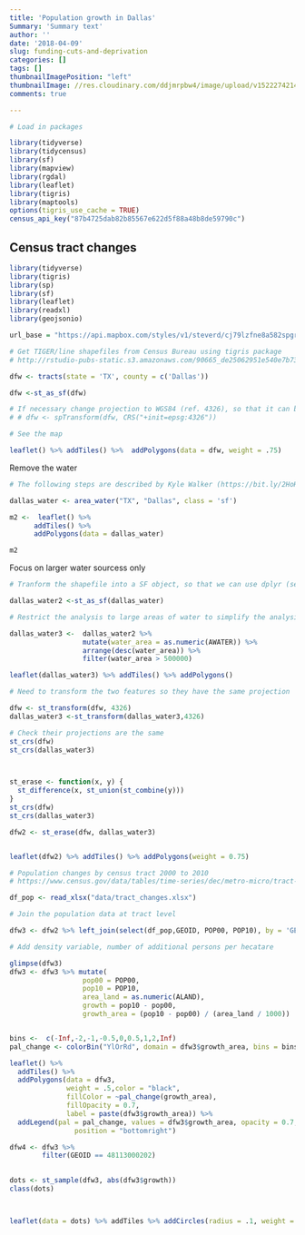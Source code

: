 ```yaml
---
title: 'Population growth in Dallas'
Summary: 'Summary text'
author: ''
date: '2018-04-09'
slug: funding-cuts-and-deprivation
categories: []
tags: []
thumbnailImagePosition: "left"
thumbnailImage: //res.cloudinary.com/ddjmrpbw4/image/upload/v1522274214/coins600.jpg
comments: true

---
```


```r

# Load in packages

library(tidyverse)
library(tidycensus)
library(sf)
library(mapview)
library(rgdal)
library(leaflet)
library(tigris)
library(maptools)
options(tigris_use_cache = TRUE)
census_api_key("87b4725dab82b85567e622d5f88a48b8de59790c")

```

## Census tract changes

```r
library(tidyverse)
library(tigris)
library(sp)
library(sf)
library(leaflet)
library(readxl)
library(geojsonio)

url_base = "https://api.mapbox.com/styles/v1/steverd/cj79lzfne8a582spgrmb0otyr/tiles/256/{z}/{x}/{y}?access_token=pk.eyJ1Ijoic3RldmVyZCIsImEiOiJ5T0hIMGU4In0.iRYeTkjtats3I4b2ZCBZVw"

# Get TIGER/line shapefiles from Census Bureau using tigris package
# http://rstudio-pubs-static.s3.amazonaws.com/90665_de25062951e540e7b732f21de53001f0.html

dfw <- tracts(state = 'TX', county = c('Dallas'))

dfw <-st_as_sf(dfw)

# If necessary change projection to WGS84 (ref. 4326), so that it can be used in leaflet (https://bit.ly/2vGMtXd)
# # dfw <- spTransform(dfw, CRS("+init=epsg:4326"))

# See the map

leaflet() %>% addTiles() %>%  addPolygons(data = dfw, weight = .75)

```

Remove the water

```r

# The following steps are described by Kyle Walker (https://bit.ly/2HoHonQ)

dallas_water <- area_water("TX", "Dallas", class = 'sf')

m2 <-  leaflet() %>% 
      addTiles() %>%
      addPolygons(data = dallas_water)

m2
```

Focus on larger water sourcess only

```r

# Tranform the shapefile into a SF object, so that we can use dplyr (see: https://bit.ly/2KcV2fx)

dallas_water2 <-st_as_sf(dallas_water)

# Restrict the analysis to large areas of water to simplify the analysis:

dallas_water3 <-  dallas_water2 %>% 
                  mutate(water_area = as.numeric(AWATER)) %>%
                  arrange(desc(water_area)) %>%
                  filter(water_area > 500000)

leaflet(dallas_water3) %>% addTiles() %>% addPolygons()

```

```r

# Need to transform the two features so they have the same projection

dfw <- st_transform(dfw, 4326)
dallas_water3 <-st_transform(dallas_water3,4326)

# Check their projections are the same
st_crs(dfw)
st_crs(dallas_water3)



st_erase <- function(x, y) {
  st_difference(x, st_union(st_combine(y)))
}
st_crs(dfw)
st_crs(dallas_water3)

dfw2 <- st_erase(dfw, dallas_water3)


leaflet(dfw2) %>% addTiles() %>% addPolygons(weight = 0.75)
```

```r

# Population changes by census tract 2000 to 2010
# https://www.census.gov/data/tables/time-series/dec/metro-micro/tract-change-00-10.html

df_pop <- read_xlsx("data/tract_changes.xlsx")

# Join the population data at tract level

dfw3 <- dfw2 %>% left_join(select(df_pop,GEOID, POP00, POP10), by = 'GEOID')

# Add density variable, number of additional persons per hecatare

glimpse(dfw3)
dfw3 <- dfw3 %>% mutate(
                  pop00 = POP00,
                  pop10 = POP10,
                  area_land = as.numeric(ALAND),
                  growth = pop10 - pop00,
                  growth_area = (pop10 - pop00) / (area_land / 1000))


bins <-  c(-Inf,-2,-1,-0.5,0,0.5,1,2,Inf)
pal_change <- colorBin("YlOrRd", domain = dfw3$growth_area, bins = bins)

leaflet() %>% 
  addTiles() %>% 
  addPolygons(data = dfw3,
              weight = .5,color = "black",
              fillColor = ~pal_change(growth_area),
              fillOpacity = 0.7, 
              label = paste(dfw3$growth_area)) %>% 
  addLegend(pal = pal_change, values = dfw3$growth_area, opacity = 0.7, title = NULL,
                position = "bottomright")

```
```r

dfw4 <- dfw3 %>%
        filter(GEOID == 48113000202)
              

dots <- st_sample(dfw3, abs(dfw3$growth))
class(dots)



leaflet(data = dots) %>% addTiles %>% addCircles(radius = .1, weight = .5)


```



